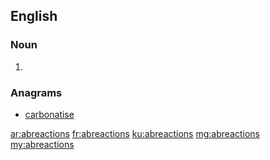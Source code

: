 ==English==

===Noun===
{{head|en|noun plural form}}

# {{plural of|abreaction|lang=en}}

===Anagrams===
* [[carbonatise#English|carbonatise]]

[[ar:abreactions]]
[[fr:abreactions]]
[[ku:abreactions]]
[[mg:abreactions]]
[[my:abreactions]]